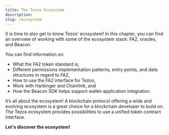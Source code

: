```yaml
---
title: The Tezos Ecosystem
description: 
slug: /ecosystem
---
```




<OverviewBox title="Ready to begin discovering the ecosystem?" imgSrc="/img/Feature_10-01.png" floating="true">

It is time to also get to know Tezos’ ecosystem! In this chapter, you can find an overview of working with some of the ecosystem stack: FA2, oracles, and Beacon.

You can find information on:
* What the FA2 token standard is,
* Different permissions implementation patterns, entry points, and data structures in regard to FA2, 
* How to use the FA2 interface for Tezos,
* Work with Harbinger and Chainlink, and
* How the Beacon SDK helps support wallet-application integration.


</OverviewBox>

<OverviewBox title="In this chapter" imgSrc="/img/Feature_11-01.png" floating="true">

It’s all about the ecosystem! A blockchain protocol offering a wide and evolving ecosystem is a great choice for a blockchain developer to build on. The Tezos ecosystem provides possibilities to use a unified token contract interface.
</OverviewBox>

<ActionCardWrapper>
<ActionCard href="/fa2" text="FA2" desc="From the basics of what a token is to a unified token interface, as well as an introduction into implementation patterns all can be found in this section."></ActionCard>
<ActionCard href="/oracles" text="Oracles" desc="Oracles are essential for DApp development. Let’s introduce off-chain data using oracles! Do you want an introduction into Chainlink and Harbinger?"></ActionCard>
<ActionCard href="/beacon" text="Beacon" desc="Need an interface between wallets and applications? Let’s use the Beacon SDK to work with a wallet API and extend our certification application example!"></ActionCard>
</ActionCardWrapper>

**Let's discover the ecosystem!**
